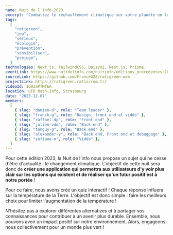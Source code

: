 ```yaml
---
name: Nuit de l'info 2023
excerpt: "Combattez le réchauffement climatique sur votre planète en luttant contre les idées reçues sur le climat."
tags:
  [
    "ratigreen",
    "jeu",
    "sérieux",
    "écologie",
    "prévention",
    "sensibiliser",
    "préjugé",
  ]
technologies: Next.js, TailwindCSS, DaisyUI, Nest.js, Prisma.
eventLink: https://www.nuitdelinfo.com/nuitinfo/editions_precedentes:2023
sourceLink: https://github.com/FranckG28/ratigreen-web
projectLink: https://ratigreen.ratiscrum.fr/
videoId: 160JaPTMfEA
location: UFR Math-Info, Strasbourg
date: "2023-12-07"
members:
  [
    { slug: "damien-d", role: "Team leader" },
    { slug: "franck-g", role: "Design, front-end et vidéo" },
    { slug: "raffael-dp", role: "Front end" },
    { slug: "julien-vdm", role: "Back end" },
    { slug: "tanguy-g", role: "Back end" },
    { slug: "alexander-y", role: "Back end, Front end et debuggage" },
    { slug: "sofiane-m", role: "Vidéo" },
  ]
---
```


Pour cette édition 2023, la Nuit de l'info nous propose un sujet qui ne cesse d'être d'actualité : le changement climatique. 
L'objectif de cette nuit sera donc de **créer une application qui permettra aux utilisateurs d'y voir plus clair sur les options qui existent et de réaliser qu'un futur positif est à notre portée** !


Pour ce faire, nous avons créé un quiz interactif ! Chaque réponse influera sur la température de la Terre. 
L'objectif est donc simple : faire les meilleurs choix pour limiter l'augmentation de la température !


N'hésitez pas à explorer différentes alternatives et à partager vos connaissances pour contribuer à un avenir plus durable. 
Ensemble, nous pouvons avoir un impact positif sur notre environnement. 
Alors, engageons-nous collectivement pour un monde plus vert !
